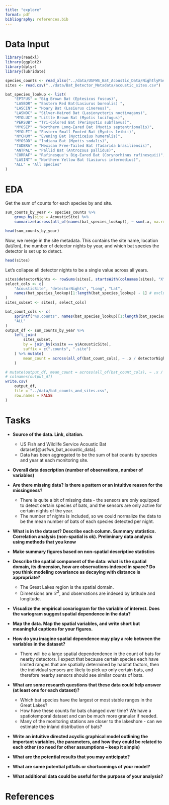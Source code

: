 ```yaml
---
title: "explore"
format: pdf
bibliography: references.bib
---
```


# Data Input

```r
library(readxl)
library(ggplot2)
library(dplyr)
library(lubridate)

species_counts <- read_xlsx("../data/USFWS_Bat_Acoustic_Data/NightlyPassCounts.xlsx")
sites <- read.csv("../data/Bat_Detector_Metadata/acoustic_sites.csv")
```

```r
bat_species_lookup <- list(
    "EPTFUS" = "Big Brown Bat (Eptesicus fuscus)",
    "LASBOR" = "Eastern Red Bat(Lasiurus borealis) ",
    "LASCIN" = "Hoary Bat (Lasiurus cinereus)",
    "LASNOC" = "Silver-Haired Bat (Lasionycteris noctivagans)",
    "MYOLUC" = "Little Brown Bat (Myotis lucifugus)",
    "PERSUB" = "Tri-Colored Bat (Perimyotis subflavus)",
    "MYOSEP" = "Northern Long-Eared Bat (Myotis septentrionalis)",
    "MYOLEI" = "Eastern Small-Footed Bat (Myotis leibii)",
    "NYCHUM" = "Evening Bat (Nycticeius humeralis)",
    "MYOSOD" = "Indiana Bat (Myotis sodalis)",
    "TADBRA" = "Mexican Free-Tailed Bat (Tadarida brasiliensis)",
    "ANTPAL" = "Pallid Bat (Antrozous pallidus)",
    "CORRAF" = "Rafinesque's Big-Eared Bat (Corynorhinus rafinesquii)",
    "LASINT" = "Northern Yellow Bat (Lasiurus intermedius)",
    "ALL" = "All Species"
)
```


# EDA

Get the sum of counts for each species by and site.

```r
sum_counts_by_year <- species_counts %>%
    group_by(site = AcousticSite) %>%
    summarize(across(all_of(names(bat_species_lookup)), ~ sum(.x, na.rm = TRUE)))

head(sum_counts_by_year)
```

Now, we merge in the site metadata. This contains the site name, location (lat/lon), the number of detector nights
by year, and which bat species the detector is set up to detect.

```r
head(sites)
```

Let's collapse all detector nights to be a single value across all years.
```r
sites$detectorNights <- rowSums(sites[, startsWith(colnames(sites), "X")])
select_cols <- c(
    "AcousticSite", "detectorNights", "Long", "Lat",
    names(bat_species_lookup)[1:length(bat_species_lookup) - 1] # exclude "ALL"
)
sites_subset <- sites[, select_cols]
```


```r
bat_count_cols <- c(
    sprintf("%s.counts", names(bat_species_lookup)[1:length(bat_species_lookup) - 1]),
    "ALL"
)
output_df <- sum_counts_by_year %>%
    left_join(
        sites_subset,
        by = join_by(x$site == y$AcousticSite),
        suffix = c(".counts", ".site")
    ) %>% mutate(
        mean_count = across(all_of(bat_count_cols), ~ .x / detectorNights)
    )

# mutate(output_df, mean_count = across(all_of(bat_count_cols), ~ .x / detectorNights))
# colnames(output_df)
write.csv(
    output_df,
    file = "../data/bat_counts_and_sites.csv",
    row.names = FALSE
)
```


# Tasks

* **Source of the data. Link, citation.**  
  * US Fish and Wildlife Service Acoustic Bat dataset[@usfws_bat_acoustic_data].
  * Data has been aggregated to be the sum of bat counts by species and year at each monitoring site.

* **Overall data description (number of observations, number of variables)**

* **Are there missing data? Is there a pattern or an intuitive reason for the missingness?**
  * There is quite a bit of missing data - the sensors are only equipped to detect certain species of bats, and the sensors are only active for certain nights of the year.
  * The number of nights is included, so we could normalize the data to be the mean number of bats of each species detected per night.

* **What is in the dataset? Describe each column. Summary statistics. Correlation analysis (non-spatial is ok). Preliminary data analysis using methods that you know**

* **Make summary figures based on non-spatial descriptive statistics**

* **Describe the spatial component of the data: what is the spatial domain, its dimension, how are observations indexed in space? Do you think modeling covariance as decaying with distance is appropriate?**    
  * The Great Lakes region is the spatial domain.
  * Dimensions are $\mathcal{D}^2$, and observations are indexed by latitude and longitude.

* **Visualize the empirical covariogram for the variable of interest. Does the variogram suggest spatial dependence in the data?**
* **Map the data. Map the spatial variables, and write short but meaningful captions for your figures.**
* **How do you imagine spatial dependence may play a role between the variables in the dataset?**
  * There will be a large spatial dependendence in the count of bats for nearby detectors. I expect that because certain species each have limited ranges that are spatially determined by habitat factors, then the individual sensors are likely to pick up only certain bats, and therefore nearby sensors should see similar counts of bats.

* **What are some research questions that these data could help answer (at least one for each dataset)?**
    * Which bat species have the largest or most stable ranges in the Great Lakes?
    * How have these counts for bats changed over time? We have a spatiotemporal dataset and can be much more granular if needed.
    * Many of the monitoring stations are closer to the lakeshore - can we estimate the inland distribution of bats?

* **Write an intuitive directed acyclic graphical model outlining the important variables, the parameters, and how they could be related to each other (no need for other assumptions – keep it simple)**

* **What are the potential results that you may anticipate?**

* **What are some potential pitfalls or shortcomings of your model?**

* **What additional data could be useful for the purpose of your analysis?**

# References
